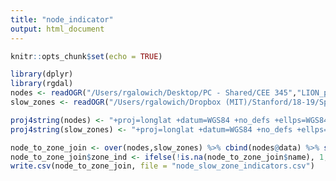 ```yaml
---
title: "node_indicator"
output: html_document
---
```


```r
knitr::opts_chunk$set(echo = TRUE)
```

```r
library(dplyr)
library(rgdal)
nodes <- readOGR("/Users/rgalowich/Desktop/PC - Shared/CEE 345","LION_projected_nodes")
slow_zones <- readOGR("/Users/rgalowich/Dropbox (MIT)/Stanford/18-19/Spring/CEE 345/Final Project/VZV_Neighborhood Slow Zones","slow_zones")
```

```r
proj4string(nodes) <- "+proj=longlat +datum=WGS84 +no_defs +ellps=WGS84 +towgs84=0,0,0"
proj4string(slow_zones) <- "+proj=longlat +datum=WGS84 +no_defs +ellps=WGS84 +towgs84=0,0,0"

node_to_zone_join <- over(nodes,slow_zones) %>% cbind(nodes@data) %>% select(c(NODEID,name,year))
node_to_zone_join$zone_ind <- ifelse(!is.na(node_to_zone_join$name), 1, 0)
write.csv(node_to_zone_join, file = "node_slow_zone_indicators.csv")
```

